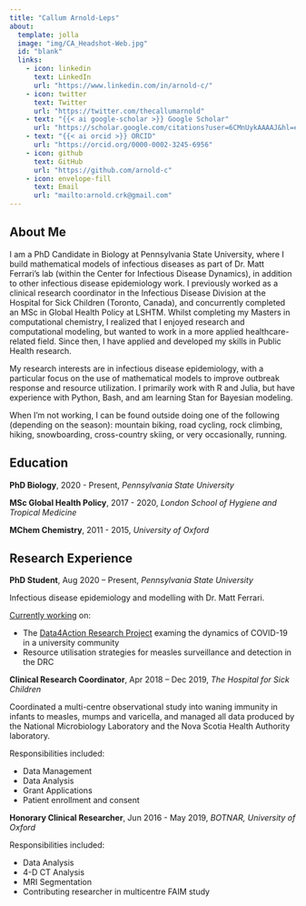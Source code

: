 ```yaml
---
title: "Callum Arnold-Leps"
about:
  template: jolla
  image: "img/CA_Headshot-Web.jpg"
  id: "blank"
  links:
    - icon: linkedin
      text: LinkedIn
      url: "https://www.linkedin.com/in/arnold-c/"
    - icon: twitter
      text: Twitter
      url: "https://twitter.com/thecallumarnold"
    - text: "{{< ai google-scholar >}} Google Scholar"
      url: "https://scholar.google.com/citations?user=6CMnUykAAAAJ&hl=en"
    - text: "{{< ai orcid >}} ORCID"
      url: "https://orcid.org/0000-0002-3245-6956"
    - icon: github
      text: GitHub
      url: "https://github.com/arnold-c"
    - icon: envelope-fill
      text: Email
      url: "mailto:arnold.crk@gmail.com"
---
```


<link rel="stylesheet" href="academicons/css/academicons.min.css"/>

::: {#blank}

:::

## About Me



I am a PhD Candidate in Biology at Pennsylvania State University, where I build mathematical models of infectious diseases as part of Dr. Matt Ferrari’s lab (within the Center for Infectious Disease Dynamics), in addition to other infectious disease epidemiology work.
I previously worked as a clinical research coordinator in the Infectious Disease Division at the Hospital for Sick Children (Toronto, Canada), and concurrently completed an MSc in Global Health Policy at LSHTM.
Whilst completing my Masters in computational chemistry, I realized that I enjoyed research and computational modeling, but wanted to work in a more applied healthcare-related field.
Since then, I have applied and developed my skills in Public Health research.

My research interests are in infectious disease epidemiology, with a particular focus on the use of mathematical models to improve outbreak response and resource utilization.
I primarily work with R and Julia, but have experience with Python, Bash, and am learning Stan for Bayesian modeling.

When I'm not working, I can be found outside doing one of the following (depending on the season): mountain biking, road cycling, rock climbing, hiking, snowboarding, cross-country skiing, or very occasionally, running.

## Education

**PhD Biology**, 2020 - Present, *Pennsylvania State University*

**MSc Global Health Policy**, 2017 - 2020, *London School of Hygiene and Tropical Medicine*

**MChem Chemistry**, 2011 - 2015, *University of Oxford*

## Research Experience

<div class="box">
**PhD Student**, Aug 2020 – Present, *Pennsylvania State University*
 
  Infectious disease epidemiology and modelling with Dr. Matt Ferrari.
  
  [Currently working](projects.html) on:
  
  - The [Data4Action Research Project](https://doi.org/10.1038/s41598-022-12499-5) examing the dynamics of COVID-19 in a 
  university community
  - Resource utilisation strategies for measles surveillance and detection in the DRC
</div>

<div class="box">
  **Clinical Research Coordinator**, Apr 2018 – Dec 2019, *The Hospital for Sick Children*
  
  Coordinated a multi-centre observational study into waning immunity in infants 
  to measles, mumps and varicella, and managed all data produced by the National 
  Microbiology Laboratory and the Nova Scotia Health Authority laboratory.
  
  Responsibilities included:
  
  - Data Management
  - Data Analysis
  - Grant Applications
  - Patient enrollment and consent 
</div>

<div class="box">
  **Honorary Clinical Researcher**, Jun 2016 - May 2019, *BOTNAR, University of Oxford*
  
  Responsibilities included:
  
  - Data Analysis
  - 4-D CT Analysis
  - MRI Segmentation
  - Contributing researcher in multicentre FAIM study 
</div>

